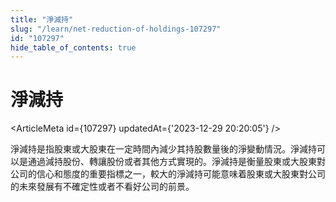 ```yaml
---
title: "淨減持"
slug: "/learn/net-reduction-of-holdings-107297"
id: "107297"
hide_table_of_contents: true
---
```



# 淨減持

<ArticleMeta id={107297} updatedAt={'2023-12-29 20:20:05'} />
<div className='border-solid border-b border-t-0 my-4 border-[var(--ifm-color-gray-300)]' />

淨減持是指股東或大股東在一定時間內減少其持股數量後的淨變動情況。淨減持可以是通過減持股份、轉讓股份或者其他方式實現的。淨減持是衡量股東或大股東對公司的信心和態度的重要指標之一，較大的淨減持可能意味着股東或大股東對公司的未來發展有不確定性或者不看好公司的前景。
